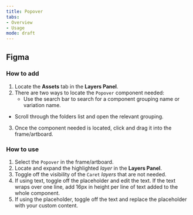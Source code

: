 ```yaml
---
title: Popover 
tabs: 
- Overview
- Usage
mode: draft
---
```



## Figma


### How to add

1. Locate the **Assets** tab in the **Layers Panel**.
2. There are two ways to locate the `Popover` component needed: 
	* Use the search bar to search for a component grouping name or variation name.
  * Scroll through the folders list and open the relevant grouping.
3. Once the component needed is located, click and drag it into the frame/artboard. 


### How to use

1. Select the `Popover` in the frame/artboard. 
2. Locate and expand the highlighted *layer* in the **Layers Panel**.
3. Toggle off the visibility of the `Caret` *layers* that are not needed.
4. If using text, toggle off the placeholder and edit the text. If the text wraps over one line, add 16px in height per line of text added to the whole component.
5. If using the placeholder, toggle off the text and replace the placeholder with your custom content. 

